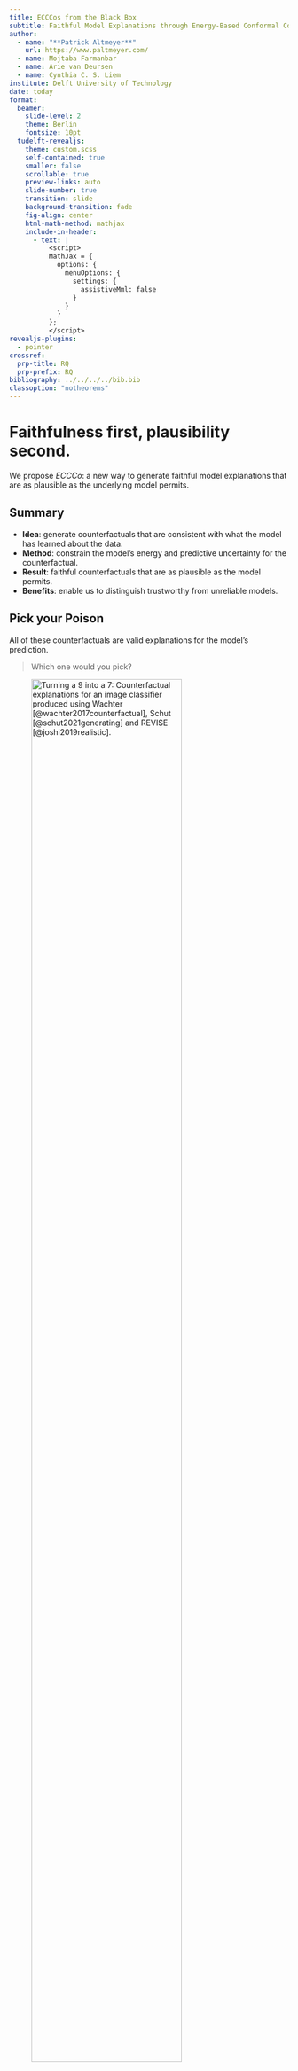 ```yaml
---
title: ECCCos from the Black Box
subtitle: Faithful Model Explanations through Energy-Based Conformal Counterfactuals
author: 
  - name: "**Patrick Altmeyer**"
    url: https://www.paltmeyer.com/
  - name: Mojtaba Farmanbar
  - name: Arie van Deursen
  - name: Cynthia C. S. Liem
institute: Delft University of Technology
date: today
format: 
  beamer: 
    slide-level: 2
    theme: Berlin
    fontsize: 10pt
  tudelft-revealjs:
    theme: custom.scss
    self-contained: true
    smaller: false
    scrollable: true
    preview-links: auto
    slide-number: true
    transition: slide
    background-transition: fade
    fig-align: center
    html-math-method: mathjax
    include-in-header:
      - text: |
          <script>
          MathJax = {
            options: {
              menuOptions: {
                settings: {
                  assistiveMml: false
                }
              }
            }
          };
          </script>
revealjs-plugins:
  - pointer
crossref: 
  prp-title: RQ
  prp-prefix: RQ
bibliography: ../../../../bib.bib
classoption: "notheorems"
---
```


# Faithfulness first, plausibility second.

We propose *ECCCo*: a new way to generate faithful model explanations that are as plausible as the underlying model permits.

## Summary

:::{.incremental}

- **Idea**: generate counterfactuals that are consistent with what the model has learned about the data.
- **Method**: constrain the model's energy and predictive uncertainty for the counterfactual.
- **Result**: faithful counterfactuals that are as plausible as the model permits.
- **Benefits**: enable us to distinguish trustworthy from unreliable models. 

:::

## Pick your Poison

All of these counterfactuals are valid explanations for the model's prediction. 

> Which one would you pick?

![Turning a 9 into a 7: Counterfactual explanations for an image classifier produced using *Wachter* [@wachter2017counterfactual], *Schut* [@schut2021generating] and *REVISE* [@joshi2019realistic].](www/mnist_motivation.png){#fig-cf-example width="80%"}

# Reconciling Faithfulness and Plausibility

## Counterfactual Explanations

$$
\begin{aligned}
\min_{\mathbf{Z}^\prime \in \mathcal{Z}^L} \{  {\text{yloss}(M_{\theta}(f(\mathbf{Z}^\prime)),\mathbf{y}^+)} + \lambda {\text{cost}(f(\mathbf{Z}^\prime)) }  \} 
\end{aligned} 
$$ 

::::{.columns}::::
:::{.column width='50%'}
**Counterfactual Explanations** (CE) explain how inputs into a model need to change for it to produce different outputs.
:::
:::{.column width='50%'}
![Gradient-based counterfactual search.](www/simple_ce.png){#fig-ce-intro width="60%"}
:::
::::

## Plausibility {.smaller}

::::{.columns}::::
:::{.column width='50%'}
::: {#def-plausible}

## Plausible Counterfactuals

Let $\mathcal{X}|\mathbf{y}^+= p(\mathbf{x}|\mathbf{y}^+)$ denote the true conditional distribution of samples in the target class $\mathbf{y}^+$. Then for $\mathbf{x}^{\prime}$ to be considered a plausible counterfactual, we need: $\mathbf{x}^{\prime} \sim \mathcal{X}|\mathbf{y}^+$.

:::

::: {.callout-note appearance="minimal"}

## Why Plausibility?

Plausibility is positively associated with actionability, robustness [@artelt2021evaluating] and causal validity [@mahajan2019preserving].

:::
:::
:::{.column width='50%'}
![Kernel density estimate (KDE) for the conditional distribution, $p(\mathbf{x}|\mathbf{y}^+)$, based on observed data. Counterfactual path as in @fig-ce-intro.](www/density_true.png){#fig-density-true width="75%"}
:::
::::

## Faithfulness {.smaller}

::::{.columns}::::
:::{.column width='50%'}
::: {#def-faithful}

## Faithful Counterfactuals

Let $\mathcal{X}_{\theta}|\mathbf{y}^+ = p_{\theta}(\mathbf{x}|\mathbf{y}^+)$ denote the conditional distribution of $\mathbf{x}$ in the target class $\mathbf{y}^+$, where $\theta$ denotes the parameters of model $M_{\theta}$. Then for $\mathbf{x}^{\prime}$ to be considered a faithful counterfactual, we need: $\mathbf{x}^{\prime} \sim \mathcal{X}_{\theta}|\mathbf{y}^+$.

:::

::: {.callout-note appearance="minimal"}

## Trustworthy Models

If the model posterior approximates the true posterior ($p_{\theta}(\mathbf{x}|\mathbf{y}^+) \rightarrow p(\mathbf{x}|\mathbf{y}^+)$), faithful counterfactuals are also plausible.
:::
:::
:::{.column width='50%'}
![KDE for learned conditional distribution, $p_{\theta}(\mathbf{x}|\mathbf{y}^+)$. Yellow stars indicate conditional samples generated through SGLD for a joint energy model (JEM).](www/density_model.png){#fig-density-true width="75%"}
:::
::::



## ECCCo {.nostretch .smaller} 

::::{.columns}::::
:::{.column width='40%'}
::: {.callout-tip appearance="minimal"}

## Key Idea

Use the hybrid objective of joint energy models (JEM) and a model-agostic penalty for predictive uncertainty^[We leverage ideas from @grathwohl2020your and @stutz2022learning. See the paper and appendix for a derivation of the objective from first principles.]: Energy-Constrained ($\mathcal{E}_{\theta}$) Conformal ($\Omega$) Counterfactuals (*ECCCo*). 

:::
:::
:::{.column width='60%'}

*ECCCo* objective:

$$
\begin{aligned}
& \min_{\mathbf{Z}^\prime \in \mathcal{Z}^L} \{  {L_{\text{clf}}(f(\mathbf{Z}^\prime);M_{\theta},\mathbf{y}^+)}+ \lambda_1 {\text{cost}(f(\mathbf{Z}^\prime)) } \\
&+ \lambda_2 \mathcal{E}_{\theta}(f(\mathbf{Z}^\prime)|\mathbf{y}^+) + \lambda_3 \Omega(C_{\theta}(f(\mathbf{Z}^\prime);\alpha)) \} 
\end{aligned} 
$$

:::
::::

![Gradient fields and counterfactual paths for different generators.](www/poc_gradient_fields.png){#fig-poc-gradient-fields width="75%" fig-align="center"}


# Results

## Visual Evidence 

::::{.columns}::::
:::{.column width='30%'}
![Turning a 9 into a 7. *ECCCo* applied to MLP (a), Ensemble (b), JEM (c), JEM Ensemble (d).](www/mnist_eccco.png){#fig-mnist-eccco width="75%"}
:::
:::{.column width='70%'}
*ECCCo* generates counterfactuals that

- faithfully represent model quality (@fig-mnist-eccco).
- achieve state-of-the-art plausibility (@fig-mnist-benchmark).

![Results for different generators (from 3 to 5).](www/mnist_benchmark.png){#fig-mnist-benchmark width="100%"}
:::
::::

## The Numbers {.smaller}

- Large benchmarks on a variety of models and datasets from various domains.
- *ECCCo* achieves state-of-the-art faithfulness across models and datasets and approaches state-of-the-art plausibility for more trustworthy models. 

![](www/numbers.png){width="100%" fig-align="center"}


# Questions? {.nostretch} 

With thanks to my co-authors Mojtaba Farmanbar, Arie van Deursen and Cynthia C. S. Liem.

![](/www/images/qr.png){width="25%" fig-align="center"}

## Code

The [code](https://github.com/pat-alt/ECCCo.jl) used to run the analysis for this work is built on top of [`CounterfactualExplanations.jl`](https://github.com/JuliaTrustworthyAI/CounterfactualExplanations.jl).

There is also a corresponding paper, [*Explaining Black-Box Models through Counterfactuals*](https://proceedings.juliacon.org/papers/10.21105/jcon.00130), which has been published in JuliaCon Proceedings. 

[![Trustworthy AI in Julia: github.com/JuliaTrustworthyAI](www/logo.png){width="50%" fig-align="center"}](https://github.com/JuliaTrustworthyAI)

## References {.scrollable .smaller}


